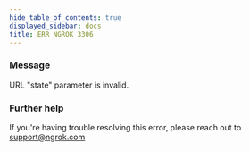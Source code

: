 ```yaml
---
hide_table_of_contents: true
displayed_sidebar: docs
title: ERR_NGROK_3306
---
```




### Message

URL "state" parameter is invalid.

<ErrorDetails error="err_ngrok_3306" />

### Further help

If you're having trouble resolving this error, please reach out to [support@ngrok.com](mailto:support@ngrok.com?subject=Help%20with%20ERR_NGROK_3306)
